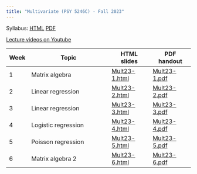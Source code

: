 ```yaml
---
title: "Multivariate (PSY 5246C) - Fall 2023"
---
```


Syllabus: [HTML](files/Multivariate syllabus Fall 2023.html) [PDF](files/Multivariate-syllabus-Fall-2023.pdf)

[Lecture videos on Youtube](https://www.youtube.com/playlist?list=PLKrGRYggZL-Hk59tYcUX-kS10OAQOQjmp)

| Week | Topic                   | HTML slides | PDF handout |
|------|-------------------------|-------------|-------------|
| 1    | Matrix algebra          | [Mult23-1.html](files/Mult23-1.html) | [Mult23-1.pdf](files/Mult23-1.pdf) |
| 2    | Linear regression       | [Mult23-2.html](files/Mult23-2.html) | [Mult23-2.pdf](files/Mult23-2.pdf) |
| 3    | Linear regression       | [Mult23-3.html](files/Mult23-3.html) | [Mult23-3.pdf](files/Mult23-3.pdf) |
| 4    | Logistic regression       | [Mult23-4.html](files/Mult23-4.html) | [Mult23-4.pdf](files/Mult23-4.pdf) |
| 5    | Poisson regression        | [Mult23-5.html](files/Mult23-5.html) | [Mult23-5.pdf](files/Mult23-5.pdf) |
| 6    | Matrix algebra 2          | [Mult23-6.html](files/Mult23-6.html) | [Mult23-6.pdf](files/Mult23-6.pdf) |